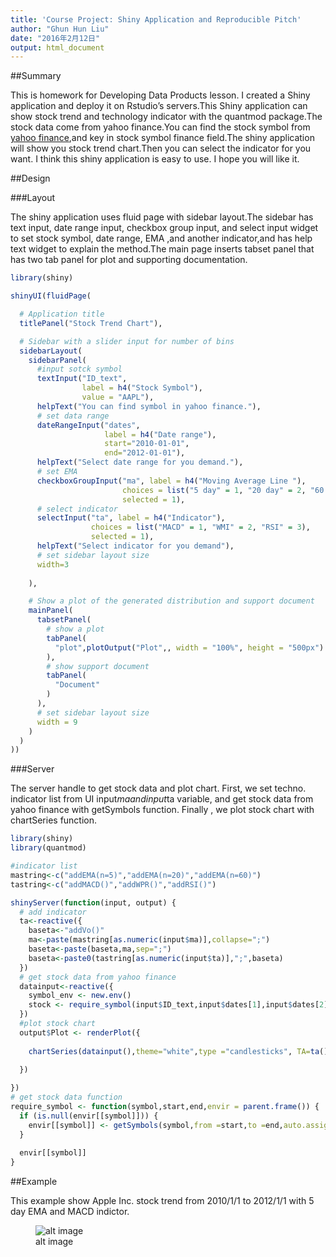 ```yaml
---
title: 'Course Project: Shiny Application and Reproducible Pitch'
author: "Ghun Hun Liu"
date: "2016年2月12日"
output: html_document
---
```

##Summary

This is homework for Developing Data Products lesson. I created a Shiny application and deploy it on Rstudio's servers.This Shiny application can show stock trend and technology indicator with the quantmod package.The stock data come from yahoo finance.You can find the stock symbol from [yahoo finance](http://finance.yahoo.com/stock-center/),and key in stock symbol finance field.The shiny application will show you stock trend chart.Then you can select the indicator for you want. I think this shiny application is easy to use. I hope you will like it.

##Design

###Layout 

The shiny application uses fluid page with sidebar layout.The sidebar has text input, date range input, checkbox group input, and select input widget to set stock symbol, date range, EMA  ,and another indicator,and has help text widget to explain the method.The main page inserts tabset panel that has two tab panel for plot and supporting documentation.

```r
library(shiny)

shinyUI(fluidPage(

  # Application title
  titlePanel("Stock Trend Chart"),

  # Sidebar with a slider input for number of bins
  sidebarLayout(
    sidebarPanel(
      #input sotck symbol
      textInput("ID_text", 
                label = h4("Stock Symbol"), 
                value = "AAPL"),
      helpText("You can find symbol in yahoo finance."),
      # set data range
      dateRangeInput("dates", 
                     label = h4("Date range"),
                     start="2010-01-01",
                     end="2012-01-01"),
      helpText("Select date range for you demand."),
      # set EMA
      checkboxGroupInput("ma", label = h4("Moving Average Line "), 
                         choices = list("5 day" = 1, "20 day" = 2, "60 day" = 3),
                         selected = 1),
      # select indicator
      selectInput("ta", label = h4("Indicator"), 
                  choices = list("MACD" = 1, "WMI" = 2, "RSI" = 3), 
                  selected = 1),
      helpText("Select indicator for you demand"),
      # set sidebar layout size
      width=3
     
    ),

    # Show a plot of the generated distribution and support document
    mainPanel(
      tabsetPanel(
        # show a plot 
        tabPanel(
          "plot",plotOutput("Plot",, width = "100%", height = "500px")
        ),
        # show support document
        tabPanel(
          "Document"
        )
      ),
      # set sidebar layout size
      width = 9
    )
  )
))

```


###Server


The server handle to get stock data and plot chart. First, we set techno. indicator list from UI input$ma and input$ta variable, and get stock data from yahoo finance with getSymbols function. Finally , we plot stock chart with chartSeries function.  

```r
library(shiny)
library(quantmod)

#indicator list
mastring<-c("addEMA(n=5)","addEMA(n=20)","addEMA(n=60)")
tastring<-c("addMACD()","addWPR()","addRSI()")

shinyServer(function(input, output) {
  # add indicator 
  ta<-reactive({
    baseta<-"addVo()"
    ma<-paste(mastring[as.numeric(input$ma)],collapse=";")
    baseta<-paste(baseta,ma,sep=";")
    baseta<-paste0(tastring[as.numeric(input$ta)],";",baseta)
  })
  # get stock data from yahoo finance  
  datainput<-reactive({
    symbol_env <- new.env()
    stock <- require_symbol(input$ID_text,input$dates[1],input$dates[2],symbol_env)
  })
  #plot stock chart
  output$Plot <- renderPlot({
    
    chartSeries(datainput(),theme="white",type ="candlesticks", TA=ta()) 
    
  })

})
# get stock data function
require_symbol <- function(symbol,start,end,envir = parent.frame()) {
  if (is.null(envir[[symbol]])) {
    envir[[symbol]] <- getSymbols(symbol,from =start,to =end,auto.assign = FALSE)
  }
  
  envir[[symbol]]
}

```

##Example

This example show Apple Inc. stock trend from 2010/1/1 to 2012/1/1 with 5 day EMA and MACD indictor.

![alt image](example.png)
